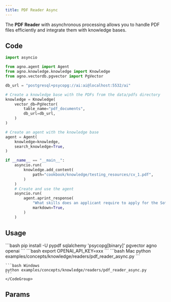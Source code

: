 ```yaml
---
title: PDF Reader Async
---
```


The **PDF Reader** with asynchronous processing allows you to handle PDF files efficiently and integrate them with knowledge bases.

## Code

```python examples/concepts/knowledge/readers/pdf_reader_async.py
import asyncio

from agno.agent import Agent
from agno.knowledge.knowledge import Knowledge
from agno.vectordb.pgvector import PgVector

db_url = "postgresql+psycopg://ai:ai@localhost:5532/ai"

# Create a knowledge base with the PDFs from the data/pdfs directory
knowledge = Knowledge(
    vector_db=PgVector(
        table_name="pdf_documents",
        db_url=db_url,
    )
)

# Create an agent with the knowledge base
agent = Agent(
    knowledge=knowledge,
    search_knowledge=True,
)

if __name__ == "__main__":
    asyncio.run(
        knowledge.add_content(
            path="cookbook/knowledge/testing_resources/cv_1.pdf",
        )
    )
    # Create and use the agent
    asyncio.run(
        agent.aprint_response(
            "What skills does an applicant require to apply for the Software Engineer position?",
            markdown=True,
        )
    )
```

## Usage

<Steps>
  <Snippet file="create-venv-step.mdx" />

  <Step title="Install libraries">
    ```bash
    pip install -U pypdf sqlalchemy 'psycopg[binary]' pgvector agno openai  
    ```
  </Step>

  <Step title="Set environment variables">
    ```bash
    export OPENAI_API_KEY=xxx
    ```
  </Step>

  <Snippet file="run-pgvector-step.mdx" />

  <Step title="Run Agent">
    <CodeGroup>
    ```bash Mac
    python examples/concepts/knowledge/readers/pdf_reader_async.py
    ```

    ```bash Windows
    python examples/concepts/knowledge/readers/pdf_reader_async.py
    ```
    </CodeGroup>
  </Step>
</Steps>

## Params

<Snippet file="pdf-reader-reference.mdx" />